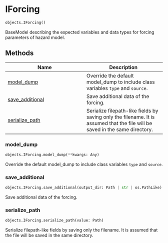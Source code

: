 # IForcing { #flood_adapt.objects.IForcing }

```python
objects.IForcing()
```

BaseModel describing the expected variables and data types for forcing parameters of hazard model.

## Methods

| Name | Description |
| --- | --- |
| [model_dump](#flood_adapt.objects.IForcing.model_dump) | Override the default model_dump to include class variables `type` and `source`. |
| [save_additional](#flood_adapt.objects.IForcing.save_additional) | Save additional data of the forcing. |
| [serialize_path](#flood_adapt.objects.IForcing.serialize_path) | Serialize filepath-like fields by saving only the filename. It is assumed that the file will be saved in the same directory. |

### model_dump { #flood_adapt.objects.IForcing.model_dump }

```python
objects.IForcing.model_dump(**kwargs: Any)
```

Override the default model_dump to include class variables `type` and `source`.

### save_additional { #flood_adapt.objects.IForcing.save_additional }

```python
objects.IForcing.save_additional(output_dir: Path | str | os.PathLike)
```

Save additional data of the forcing.

### serialize_path { #flood_adapt.objects.IForcing.serialize_path }

```python
objects.IForcing.serialize_path(value: Path)
```

Serialize filepath-like fields by saving only the filename. It is assumed that the file will be saved in the same directory.
